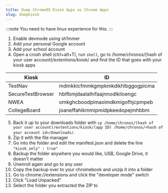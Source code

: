 ```yaml
---
title: Dump ChromeOS Kiosk Apps as Chrome Apps
slug: dumpkiosk
---
```



:::note
You need to have linux experience for this.
:::

1. Enable devmode using sh1mmer
2. Add your personal Google account
3. Add your school account
4. Open a crosh shell (ctrl+alt+T), run `shell`, go to /home/chronos/(hash of your user account)/extentions/kiosk/ and find the ID that goes with your kiosk apps

|  Kiosk  | ID
|---------|----------------------------------|
| TestNav | mdmkkicfmmkgmpkmkdikhlbggogpicma |
| SecureTestBrowser | hblfbmjdaalalhifaajnnodlkiloengc |
| NWEA    | omkghcboodpimaoimdkmigofhjcpmpeb |
| CollegeBoard | joaneffahikmmipmidpkeedopejmhbbm |

5. Back it up to your downloads folder with `cp /home/chronos/(hash of your user account)/extentions/kiosk/(app ID) /home/chronos/<hash of your account id>/Downloads/`.
6. Zip it with the file manager
7. Go into the folder and edit the manifest.json and delete the line `"kiosk_only" : true"`
8. Backup the folder anywhere you would like, USB, Google Drive, it doesn't matter
9. Unenroll again and go to any user
10. Copy the backup over to your chromebook and unzip it into a folder
11. Go to chrome://extensions and click the "developer mode" switch
12. Click "Load Unpacked"
13. Select the folder you extracted the ZIP to
